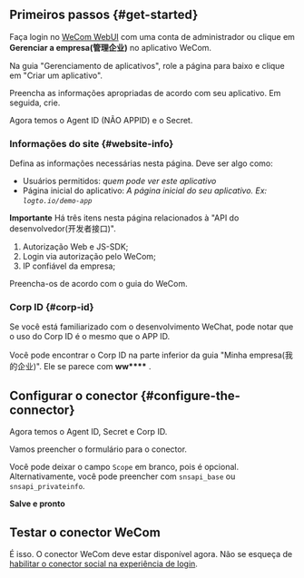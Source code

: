 ## Primeiros passos \{#get-started}

Faça login no [WeCom WebUI](https://work.weixin.qq.com/) com uma conta de administrador ou clique em **Gerenciar a empresa(管理企业)** no aplicativo WeCom.

Na guia "Gerenciamento de aplicativos", role a página para baixo e clique em "Criar um aplicativo".

Preencha as informações apropriadas de acordo com seu aplicativo. Em seguida, crie.

Agora temos o Agent ID (NÃO APPID) e o Secret.

### Informações do site \{#website-info}

Defina as informações necessárias nesta página. Deve ser algo como:

- Usuários permitidos: _quem pode ver este aplicativo_
- Página inicial do aplicativo: _A página inicial do seu aplicativo. Ex: `logto.io/demo-app`_

**Importante**
Há três itens nesta página relacionados à "API do desenvolvedor(开发者接口)".

1. Autorização Web e JS-SDK;
2. Login via autorização pelo WeCom;
3. IP confiável da empresa;

Preencha-os de acordo com o guia do WeCom.

### Corp ID \{#corp-id}

Se você está familiarizado com o desenvolvimento WeChat, pode notar que o uso do Corp ID é o mesmo que o APP ID.

Você pode encontrar o Corp ID na parte inferior da guia "Minha empresa(我的企业)". Ele se parece com **ww\*\*\*\*** .

## Configurar o conector \{#configure-the-connector}

Agora temos o Agent ID, Secret e Corp ID.

Vamos preencher o formulário para o conector.

Você pode deixar o campo `Scope` em branco, pois é opcional. Alternativamente, você pode preencher com `snsapi_base` ou `snsapi_privateinfo`.

**Salve e pronto**

## Testar o conector WeCom

É isso. O conector WeCom deve estar disponível agora. Não se esqueça de [habilitar o conector social na experiência de login](/connectors/social-connectors/#enable-social-sign-in).
